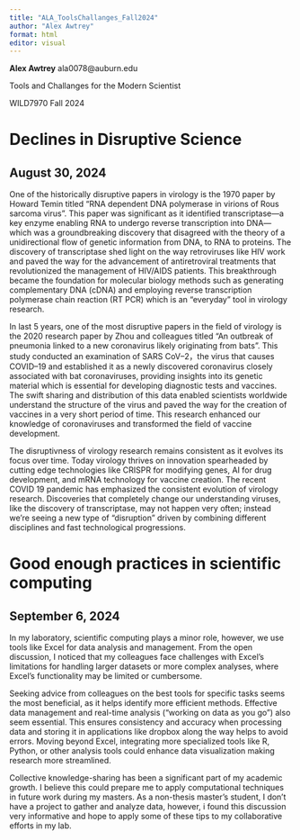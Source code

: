 ```yaml
---
title: "ALA_ToolsChallanges_Fall2024"
author: "Alex Awtrey"
format: html
editor: visual
---
```


**Alex Awtrey** ala0078\@auburn.edu

Tools and Challanges for the Modern Scientist

WILD7970 Fall 2024

# Declines in Disruptive Science

## August 30, 2024

One of the historically disruptive papers in virology is the 1970 paper by Howard Temin titled "RNA dependent DNA polymerase in virions of Rous sarcoma virus". This paper was significant as it identified transcriptase—a key enzyme enabling RNA to undergo reverse transcription into DNA— which was a groundbreaking discovery that disagreed with the theory of a unidirectional flow of genetic information from DNA, to RNA to proteins. The discovery of transcriptase shed light on the way retroviruses like HIV work and paved the way for the advancement of antiretroviral treatments that revolutionized the management of HIV/AIDS patients. This breakthrough became the foundation for molecular biology methods such as generating complementary DNA (cDNA) and employing reverse transcription polymerase chain reaction (RT PCR) which is an "everyday" tool in virology research.

In last 5 years, one of the most disruptive papers in the field of virology is the 2020 research paper by Zhou and colleagues titled "An outbreak of pneumonia linked to a new coronavirus likely originating from bats ". This study conducted an examination of SARS CoV–2，the virus that causes COVID–19 and established it as a newly discovered coronavirus closely associated with bat coronaviruses, providing insights into its genetic material which is essential for developing diagnostic tests and vaccines. The swift sharing and distribution of this data enabled scientists worldwide understand the structure of the virus and paved the way for the creation of vaccines in a very short period of time. This research enhanced our knowledge of coronaviruses and transformed the field of vaccine development.

The disruptivness of virology research remains consistent as it evolves its focus over time. Today virology thrives on innovation spearheaded by cutting edge technologies like CRISPR for modifying genes, AI for drug development, and mRNA technology for vaccine creation. The recent COVID 19 pandemic has emphasized the consistent evolution of virology research. Discoveries that completely change our understanding viruses, like the discovery of transcriptase, may not happen very often; instead we're seeing a new type of "disruption” driven by combining different disciplines and fast technological progressions.

# Good enough practices in scientific computing

## September 6, 2024

In my laboratory, scientific computing plays a minor role, however, we use tools like Excel for data analysis and management. From the open discussion, I noticed that my colleagues face challenges with Excel’s limitations for handling larger datasets or more complex analyses, where Excel's functionality may be limited or cumbersome. 

Seeking advice from colleagues on the best tools for specific tasks seems the most beneficial, as it helps identify more efficient methods. Effective data management and real-time analysis ("working on data as you go") also seem essential. This ensures consistency and accuracy when processing data and storing it in applications like dropbox along the way helps to avoid errors. Moving beyond Excel, integrating more specialized tools like R, Python, or other analysis tools could enhance data visualization making research more streamlined.

Collective knowledge-sharing has been a significant part of my academic growth. I believe this could prepare me to apply computational techniques in future work during my masters. As a non-thesis master's student, I don't have a project to gather and analyze data, however, i found this discussion very informative and hope to apply some of these tips to my collaborative efforts in my lab.
